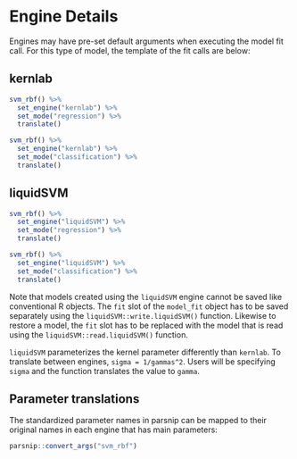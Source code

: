 # Engine Details

Engines may have pre-set default arguments when executing the model fit call. 
For this type of model, the template of the fit calls are below:

## kernlab

```r
svm_rbf() %>% 
  set_engine("kernlab") %>% 
  set_mode("regression") %>% 
  translate()
```

```r
svm_rbf() %>% 
  set_engine("kernlab") %>% 
  set_mode("classification") %>% 
  translate()
```

## liquidSVM

```r
svm_rbf() %>% 
  set_engine("liquidSVM") %>% 
  set_mode("regression") %>% 
  translate()
```

```r
svm_rbf() %>% 
  set_engine("liquidSVM") %>% 
  set_mode("classification") %>% 
  translate()
```

Note that models created using the `liquidSVM` engine cannot be saved like
conventional R objects. The `fit` slot of the `model_fit` object has to be saved
separately using the `liquidSVM::write.liquidSVM()` function. Likewise to restore
a model, the `fit` slot has to be replaced with the model that is read using the
`liquidSVM::read.liquidSVM()` function.

`liquidSVM` parameterizes the kernel parameter differently than `kernlab`. To 
translate between engines, `sigma = 1/gammas^2`. Users will be specifying 
`sigma` and the function translates the value to `gamma`. 

## Parameter translations

The standardized parameter names in parsnip can be mapped to their original 
names in each engine that has main parameters:

```r
parsnip::convert_args("svm_rbf")
```

